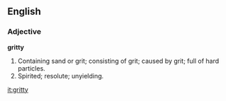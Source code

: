 ==English==

===Adjective===

'''gritty'''

#Containing sand or grit; consisting of grit; caused by grit; full of hard particles.
#Spirited; resolute; unyielding.

[[it:gritty]]